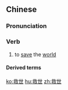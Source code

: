 ==Chinese==
{{zh-forms}}

===Pronunciation===
{{zh-pron
|m=jiùshì
|c=gau3 sai3
|h=pfs=kiu-sṳ
|mn=kiù-sè
|cat=v
}}

===Verb===
{{zh-verb}}

# to [[save]] the [[world]]

====Derived terms====
{{zh-der|救世主|救世軍}}

[[ko:救世]]
[[hu:救世]]
[[zh:救世]]